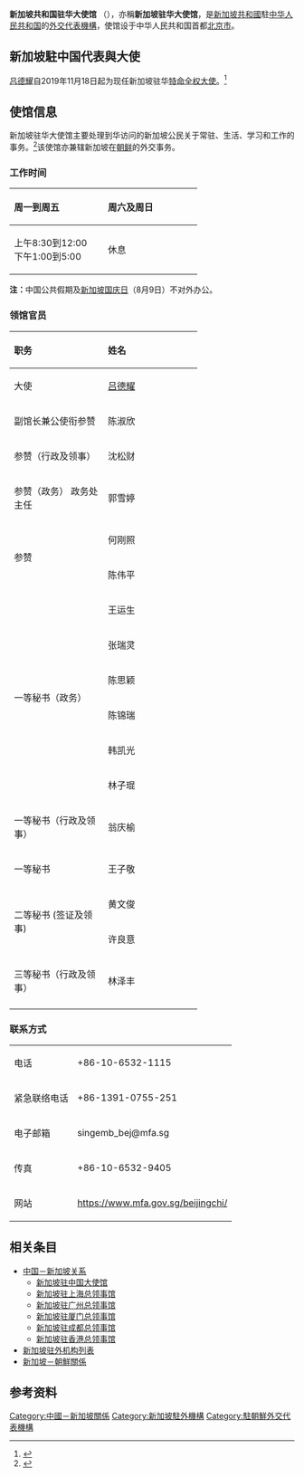 {{Infobox diplomatic mission|name=新加坡共和国驻华大使馆
|native_name=Embassy of the Republic of Singapore in Beijing</small><br />[[File:Coat_of_arms_of_Singapore.svg|Coat of arms of the Republic of Singapore]]|image=|caption=|width=250px|coordinates=116.44472136938096°N 39.91137197079886°E|address={{CHN}}北京市朝阳区建外大街秀水北街1号|ambassador=[[吕德耀|吕德耀]]|department={{flagicon|SGP}} [[新加坡外交部|新加坡外交部]]（MFA）|website=[https://www.mfa.gov.sg/beijingchi/ 官网]|open=1990年10月3日}}
'''新加坡共和国驻华大使馆''' （{{lang-en|Embassy of the Republic of Singapore in Beijing}}），亦稱'''新加坡驻华大使馆'''，是[[新加坡|新加坡共和國]]駐[[中华人民共和国|中华人民共和国]]的[[外交代表機構|外交代表機構]]，使馆设于中华人民共和国首都[[北京市|北京市]]。

== 新加坡駐中国代表與大使 ==
{{Main|新加坡驻华大使列表}}
[[吕德耀|吕德耀]]自2019年11月18日起为现任新加坡驻华[[特命全权大使|特命全权大使]]。<ref>{{cite web|title=外交部礼宾司副司长李安容接受新任驻华大使递交国书副本|url=https://www.fmprc.gov.cn/web/wjbxw_673019/t1717464.shtml|publisher=中国外交部|accessdate=2020-07-24|work=fmprc.gov.cn|archive-date=2020-07-25|archive-url=https://web.archive.org/web/20200725004412/https://www.fmprc.gov.cn/web/wjbxw_673019/t1717464.shtml|dead-url=no}}</ref>

== 使馆信息 ==
新加坡驻华大使馆主要处理到华访问的新加坡公民关于常驻、生活、学习和工作的事务。<ref>{{cite web |title=新加坡驻华大使馆介绍 |url=https://www.mfa.gov.sg/Overseas-Mission/Beijing/CN/Beijing-CN/About-the-Embassy |website=Ministry of Foreign Affairs Singapore 新加坡共和国外交部 |accessdate=2020-07-23 |archive-date=2019-10-19 |archive-url=https://web.archive.org/web/20191019190608/https://www.mfa.gov.sg/Overseas-Mission/Beijing/CN/Beijing-CN/About-the-Embassy |dead-url=no }}</ref>该使馆亦兼辖新加坡在[[朝鲜民主主义人民共和国|朝鲜]]的外交事务。

=== 工作时间 ===
{| class="wikitable"
|-
! width="150" align="left" | 周一到周五
! width="150" align="left" | 周六及周日
|-
| 上午8:30到12:00 <br> 下午1:00到5:00 || 休息
|}
'''注：'''中国公共假期及[[新加坡国庆日|新加坡国庆日]]（8月9日）不对外办公。

=== 领馆官员 ===
{| class="wikitable"
|-
! width="150" align="left" | 职务
! width="150" align="left" | 姓名
|-
| 大使 || [[吕德耀|吕德耀]]
|-
| 副馆长兼公使衔参赞 || 陈淑欣
|-
| 参赞（行政及领事） || 沈松财
|-
|参赞（政务）
政务处主任 
|郭雪婷
|-
| rowspan="2" | 参赞 || 何刚照
|-
|陈伟平
|-
| rowspan="6" | 一等秘书（政务） || 王运生
|-
| 张瑞灵
|-
|陈思颖
|-
|陈锦瑞
|-
|韩凯光
|-
|林子琨
|-
|一等秘书（行政及领事）
|翁庆榆
|-
|一等秘书
|王子敬
|-
| rowspan="2" |二等秘书 (签证及领事)
|黄文俊
|-
|许良意
|-
|三等秘书（行政及领事）
|林泽丰
|-
|}

=== 联系方式 ===
{| class="wikitable" 
|-
| 电话 || +86-10-6532-1115
|-
| 紧急联络电话  || +86-1391-0755-251
|-
| 电子邮箱 || singemb_bej@mfa.sg
|-
| 传真 || +86-10-6532-9405
|-
| 网站 || https://www.mfa.gov.sg/beijingchi/ {{Wayback|url=https://www.mfa.gov.sg/beijingchi/ |date=20200725075906 }}
|}

== 相关条目 ==
{{Portal box|国际关系|新加坡|中国}}
*[[中国－新加坡关系|中国－新加坡关系]]
**[[新加坡驻中国大使馆|新加坡驻中国大使馆]]
**[[新加坡驻上海总领事馆|新加坡驻上海总领事馆]]
**[[新加坡驻广州总领事馆|新加坡驻广州总领事馆]]
**[[新加坡驻厦门总领事馆|新加坡驻厦门总领事馆]]
**[[新加坡驻成都总领事馆|新加坡驻成都总领事馆]]
**[[新加坡驻香港总领事馆|新加坡驻香港总领事馆]]
*[[新加坡驻外机构列表|新加坡驻外机构列表]]
*[[新加坡－朝鮮關係|新加坡－朝鮮關係]]

== 参考资料 ==
{{reflist}}

[[Category:中國－新加坡關係|Category:中國－新加坡關係]]
[[Category:新加坡駐外機構|Category:新加坡駐外機構]]
[[Category:駐朝鮮外交代表機構|Category:駐朝鮮外交代表機構]]
{{駐中華人民共和國外交機構}}